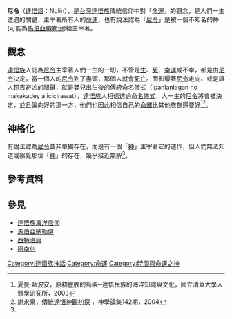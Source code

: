 '''尼令'''（[[達悟語|達悟語]]：Nglin），是[[台灣|台灣]][[達悟族|達悟族]]傳統信仰中對「[[命運|命運]]」的觀念，是人們一生遭遇的關鍵，主宰著所有人的[[命運|命運]]，也有說法認為「[[尼令|尼令]]」是被一個不知名的神(可能為[[馬伯亞納勒伊|馬伯亞納勒伊]])給主宰著。

== 觀念 ==
[[達悟族|達悟族]]人認為[[尼令|尼令]]主宰著人們一生的一切，不管是[[生|生]]、[[死|死]]、[[幸運|幸運]]或不幸，都是由[[尼令|尼令]]決定，當一個人的[[尼令|尼令]]到了盡頭，那個人就會[[死亡|死亡]]。而影響著[[尼令|尼令]]走向、或是讓人趨吉避凶的關鍵，就是[[嬰兒|嬰兒]]出生後的傳統[[命名儀式|命名儀式]]（Ipanlanlagan no makakadey a icicirawat），[[達悟族|達悟族]]人相信透過[[命名儀式|命名儀式]]，人一生的[[尼令|尼令]]將會被決定，並且偏向好的那一方，他們也因此相信自己的[[命運|命運]]比其他族群還要好<ref>夏曼‧藍波安，原初豐腴的島嶼─達悟民族的海洋知識與文化，國立清華大學人類學研究所，2003</ref><ref name="神觀初探">謝永泉，[http://archive.hsscol.org.hk/Archive/periodical/ct/CT142B.pdf 傳統達悟神觀初探] {{Wayback|url=http://archive.hsscol.org.hk/Archive/periodical/ct/CT142B.pdf |date=20210603074102 }}，神學論集142期，2004</ref>。

== 神格化 ==
有說法認為[[尼令|尼令]]並非單獨存在，而是有一個「[[神|神]]」主宰著它的運作，但人們無法知道或察覺那位「[[神|神]]」的存在，幾乎接近無解<ref name="神觀初探" />。

== 參考資料 ==
{{reflist}}

== 參見 ==
*[[達悟族海洋信仰|達悟族海洋信仰]]
*[[馬伯亞納勒伊|馬伯亞納勒伊]]
*[[西特洛康|西特洛康]]
*[[阿南刻|阿南刻]]

{{Myth-stub}}
{{達悟族神話}}
[[Category:達悟族神話|Category:達悟族神話]]
[[Category:命運|Category:命運]]
[[Category:時間與命運之神|Category:時間與命運之神]]
